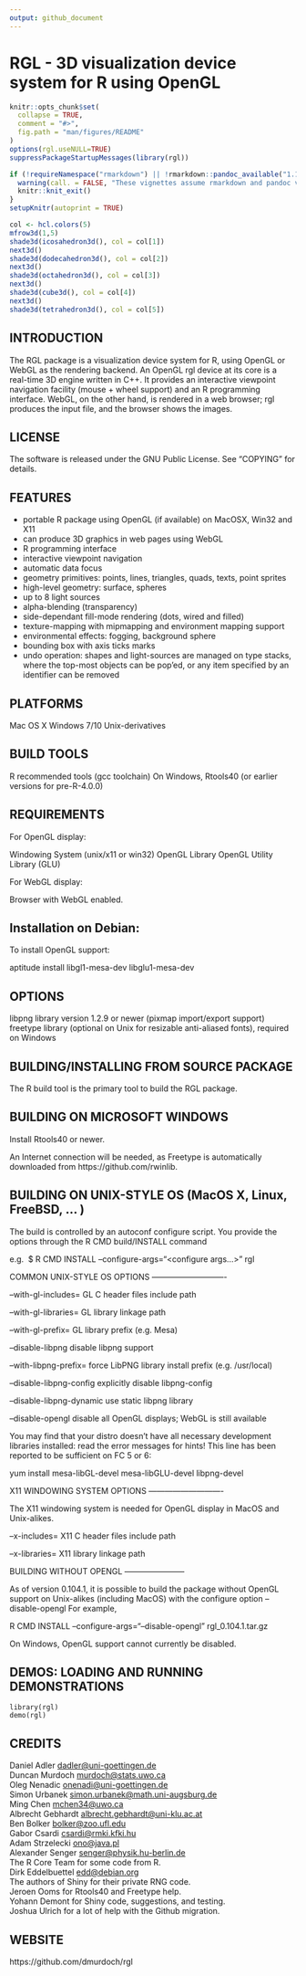 ```yaml
---
output: github_document
---
```


<!-- README.md is generated from README.Rmd. Please edit that file -->

RGL - 3D visualization device system for R using OpenGL
=======================================================

```r
knitr::opts_chunk$set(
  collapse = TRUE,
  comment = "#>",
  fig.path = "man/figures/README"
)
options(rgl.useNULL=TRUE)
suppressPackageStartupMessages(library(rgl))

if (!requireNamespace("rmarkdown") || !rmarkdown::pandoc_available("1.14")) {
  warning(call. = FALSE, "These vignettes assume rmarkdown and pandoc version 1.14.  These were not found. Older versions will not work.")
  knitr::knit_exit()
}
setupKnitr(autoprint = TRUE)
```

```r
col <- hcl.colors(5)
mfrow3d(1,5)
shade3d(icosahedron3d(), col = col[1])
next3d()
shade3d(dodecahedron3d(), col = col[2])
next3d()
shade3d(octahedron3d(), col = col[3])
next3d()
shade3d(cube3d(), col = col[4])
next3d()
shade3d(tetrahedron3d(), col = col[5])
```

INTRODUCTION
------------
The RGL package is a visualization device system for R, using 
OpenGL or WebGL as the rendering backend. An OpenGL rgl device 
at its core is a real-time 3D engine written in C++. It provides an 
interactive viewpoint navigation facility (mouse + wheel support)
and an R programming interface.  WebGL, on the other hand, is
rendered in a web browser; rgl produces the input file, and the 
browser shows the images.


LICENSE
-------
The software is released under the GNU Public License. 
See "COPYING" for details.


FEATURES
--------
- portable R package using OpenGL (if available) on MacOSX, Win32 and X11
- can produce 3D graphics in web pages using WebGL
- R programming interface 
- interactive viewpoint navigation
- automatic data focus
- geometry primitives: 
  points, lines, triangles, quads, texts, point sprites
- high-level geometry:
  surface, spheres
- up to 8 light sources
- alpha-blending (transparency)
- side-dependant fill-mode rendering (dots, wired and filled)
- texture-mapping with mipmapping and environment mapping support
- environmental effects:
  fogging, background sphere
- bounding box with axis ticks marks
- undo operation:
  shapes and light-sources are managed on type stacks,
  where the top-most objects can be pop'ed, or any item specified by
  an identifier can be removed


PLATFORMS
---------
Mac OS X
Windows 7/10
Unix-derivatives


BUILD TOOLS
-----------
R recommended tools (gcc toolchain)
On Windows, Rtools40 (or earlier versions for pre-R-4.0.0)

REQUIREMENTS
------------
For OpenGL display:

Windowing System (unix/x11 or win32)
OpenGL Library 
OpenGL Utility Library (GLU)

For WebGL display:

Browser with WebGL enabled.

Installation on Debian:
-----------------------

To install OpenGL support:

aptitude install libgl1-mesa-dev libglu1-mesa-dev


OPTIONS
-------
libpng library version 1.2.9 or newer (pixmap import/export support)
freetype library (optional on Unix for resizable 
anti-aliased fonts), required on Windows


BUILDING/INSTALLING FROM SOURCE PACKAGE
---------------------------------------
The R build tool is the primary tool to build the RGL package.


BUILDING ON MICROSOFT WINDOWS
-----------------------------

Install Rtools40 or newer.

An Internet connection will be needed, as Freetype is
automatically downloaded from https://github.com/rwinlib.



BUILDING ON UNIX-STYLE OS (MacOS X, Linux, FreeBSD, ... ) 
---------------------------------------------------------

The build is controlled by an autoconf configure script.
You provide the options through the R CMD build/INSTALL command

  e.g. 
    $ R CMD INSTALL --configure-args="<configure args...>" rgl


  COMMON UNIX-STYLE OS OPTIONS
  ----------------------------

  --with-gl-includes=<path>
    GL C header files include path

  --with-gl-libraries=<path>
    GL library linkage path

  --with-gl-prefix=<libprefix>
    GL library prefix (e.g. Mesa)
  
  --disable-libpng
    disable libpng support

  --with-libpng-prefix=<install location>
    force LibPNG library install prefix (e.g. /usr/local)

  --disable-libpng-config
    explicitly disable libpng-config
  
  --disable-libpng-dynamic
    use static libpng library
    
  --disable-opengl
    disable all OpenGL displays; WebGL is still available
    
You may find that your distro doesn't have all necessary development
libraries installed:  read the error messages for hints!  This line
has been reported to be sufficient on FC 5 or 6:

 yum install mesa-libGL-devel mesa-libGLU-devel libpng-devel


  X11 WINDOWING SYSTEM OPTIONS
  ----------------------------

  The X11 windowing system is needed for OpenGL display in MacOS 
  and Unix-alikes.
  
  --x-includes=<path>
    X11 C header files include path

  --x-libraries=<path>
    X11 library linkage path


  BUILDING WITHOUT OPENGL
  -----------------------
  
  As of version 0.104.1, it is possible to build the package without
  OpenGL support on Unix-alikes (including MacOS) with the configure option
  --disable-opengl 
  For example,
  
  R CMD INSTALL --configure-args="--disable-opengl" rgl_0.104.1.tar.gz 
  
  On Windows, OpenGL support cannot currently be disabled.
  
  
DEMOS: LOADING AND RUNNING DEMONSTRATIONS
-------------------------------------------------------

```
library(rgl)
demo(rgl)
```

CREDITS
-------
Daniel Adler <dadler@uni-goettingen.de>  
Duncan Murdoch <murdoch@stats.uwo.ca>  
Oleg Nenadic <onenadi@uni-goettingen.de>  
Simon Urbanek <simon.urbanek@math.uni-augsburg.de>  
Ming Chen <mchen34@uwo.ca>  
Albrecht Gebhardt <albrecht.gebhardt@uni-klu.ac.at>  
Ben Bolker <bolker@zoo.ufl.edu>  
Gabor Csardi <csardi@rmki.kfki.hu>  
Adam Strzelecki <ono@java.pl>  
Alexander Senger <senger@physik.hu-berlin.de>  
The R Core Team for some code from R.  
Dirk Eddelbuettel <edd@debian.org>  
The authors of Shiny for their private RNG code.  
Jeroen Ooms for Rtools40 and Freetype help.  
Yohann Demont for Shiny code, suggestions, and testing.  
Joshua Ulrich for a lot of help with the Github migration.  

WEBSITE
-------
https://github.com/dmurdoch/rgl

